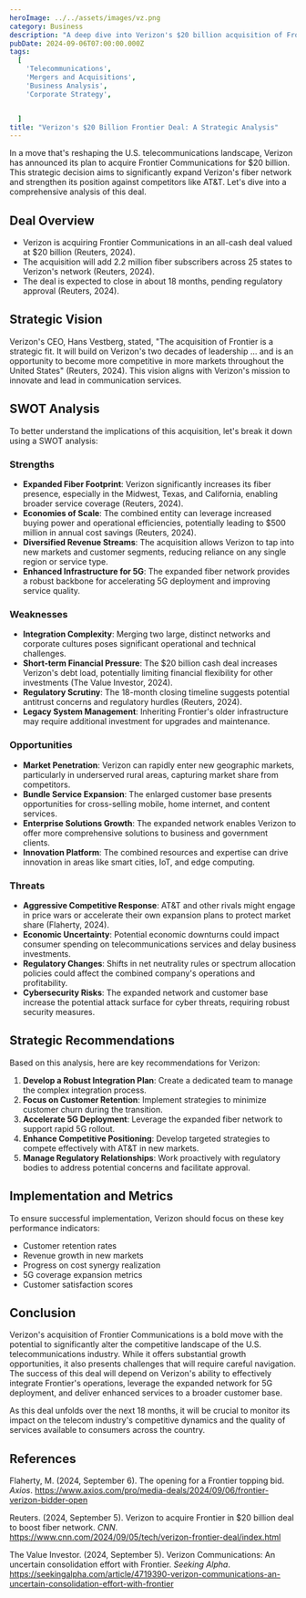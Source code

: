 ```yaml
---
heroImage: ../../assets/images/vz.png
category: Business
description: "A deep dive into Verizon's $20 billion acquisition of Frontier Communications, exploring the strategic implications, challenges, and potential outcomes of this game-changing deal."
pubDate: 2024-09-06T07:00:00.000Z
tags:
  [
    'Telecommunications',
    'Mergers and Acquisitions',
    'Business Analysis',
    'Corporate Strategy',


  ]
title: "Verizon's $20 Billion Frontier Deal: A Strategic Analysis"
---
```



In a move that's reshaping the U.S. telecommunications landscape, Verizon has announced its plan to acquire Frontier Communications for $20 billion. This strategic decision aims to significantly expand Verizon's fiber network and strengthen its position against competitors like AT&T. Let's dive into a comprehensive analysis of this deal.

## Deal Overview

- Verizon is acquiring Frontier Communications in an all-cash deal valued at $20 billion (Reuters, 2024).
- The acquisition will add 2.2 million fiber subscribers across 25 states to Verizon's network (Reuters, 2024).
- The deal is expected to close in about 18 months, pending regulatory approval (Reuters, 2024).

## Strategic Vision

Verizon's CEO, Hans Vestberg, stated, "The acquisition of Frontier is a strategic fit. It will build on Verizon's two decades of leadership ... and is an opportunity to become more competitive in more markets throughout the United States" (Reuters, 2024). This vision aligns with Verizon's mission to innovate and lead in communication services.

## SWOT Analysis

To better understand the implications of this acquisition, let's break it down using a SWOT analysis:

### Strengths

- **Expanded Fiber Footprint**: Verizon significantly increases its fiber presence, especially in the Midwest, Texas, and California, enabling broader service coverage (Reuters, 2024).
- **Economies of Scale**: The combined entity can leverage increased buying power and operational efficiencies, potentially leading to $500 million in annual cost savings (Reuters, 2024).
- **Diversified Revenue Streams**: The acquisition allows Verizon to tap into new markets and customer segments, reducing reliance on any single region or service type.
- **Enhanced Infrastructure for 5G**: The expanded fiber network provides a robust backbone for accelerating 5G deployment and improving service quality.

### Weaknesses

- **Integration Complexity**: Merging two large, distinct networks and corporate cultures poses significant operational and technical challenges.
- **Short-term Financial Pressure**: The $20 billion cash deal increases Verizon's debt load, potentially limiting financial flexibility for other investments (The Value Investor, 2024).
- **Regulatory Scrutiny**: The 18-month closing timeline suggests potential antitrust concerns and regulatory hurdles (Reuters, 2024).
- **Legacy System Management**: Inheriting Frontier's older infrastructure may require additional investment for upgrades and maintenance.

### Opportunities

- **Market Penetration**: Verizon can rapidly enter new geographic markets, particularly in underserved rural areas, capturing market share from competitors.
- **Bundle Service Expansion**: The enlarged customer base presents opportunities for cross-selling mobile, home internet, and content services.
- **Enterprise Solutions Growth**: The expanded network enables Verizon to offer more comprehensive solutions to business and government clients.
- **Innovation Platform**: The combined resources and expertise can drive innovation in areas like smart cities, IoT, and edge computing.

### Threats

- **Aggressive Competitive Response**: AT&T and other rivals might engage in price wars or accelerate their own expansion plans to protect market share (Flaherty, 2024).
- **Economic Uncertainty**: Potential economic downturns could impact consumer spending on telecommunications services and delay business investments.
- **Regulatory Changes**: Shifts in net neutrality rules or spectrum allocation policies could affect the combined company's operations and profitability.
- **Cybersecurity Risks**: The expanded network and customer base increase the potential attack surface for cyber threats, requiring robust security measures.

## Strategic Recommendations

Based on this analysis, here are key recommendations for Verizon:

1. **Develop a Robust Integration Plan**: Create a dedicated team to manage the complex integration process.
2. **Focus on Customer Retention**: Implement strategies to minimize customer churn during the transition.
3. **Accelerate 5G Deployment**: Leverage the expanded fiber network to support rapid 5G rollout.
4. **Enhance Competitive Positioning**: Develop targeted strategies to compete effectively with AT&T in new markets.
5. **Manage Regulatory Relationships**: Work proactively with regulatory bodies to address potential concerns and facilitate approval.

## Implementation and Metrics

To ensure successful implementation, Verizon should focus on these key performance indicators:

- Customer retention rates
- Revenue growth in new markets
- Progress on cost synergy realization
- 5G coverage expansion metrics
- Customer satisfaction scores

## Conclusion

Verizon's acquisition of Frontier Communications is a bold move with the potential to significantly alter the competitive landscape of the U.S. telecommunications industry. While it offers substantial growth opportunities, it also presents challenges that will require careful navigation. The success of this deal will depend on Verizon's ability to effectively integrate Frontier's operations, leverage the expanded network for 5G deployment, and deliver enhanced services to a broader customer base.

As this deal unfolds over the next 18 months, it will be crucial to monitor its impact on the telecom industry's competitive dynamics and the quality of services available to consumers across the country.

## References

Flaherty, M. (2024, September 6). The opening for a Frontier topping bid. _Axios_. https://www.axios.com/pro/media-deals/2024/09/06/frontier-verizon-bidder-open

Reuters. (2024, September 5). Verizon to acquire Frontier in $20 billion deal to boost fiber network. _CNN_. https://www.cnn.com/2024/09/05/tech/verizon-frontier-deal/index.html

The Value Investor. (2024, September 5). Verizon Communications: An uncertain consolidation effort with Frontier. _Seeking Alpha_. https://seekingalpha.com/article/4719390-verizon-communications-an-uncertain-consolidation-effort-with-frontier
